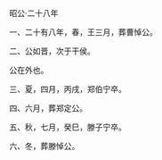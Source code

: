 

昭公·二十八年

一、二十有八年，春，王三月，葬曹悼公。

二、公如晋，次于干侯。

公在外也。

三、夏，四月，丙戌，郑伯宁卒。

四、六月，葬郑定公。

五、秋，七月，癸巳，滕子宁卒。

六、冬，葬滕悼公。


